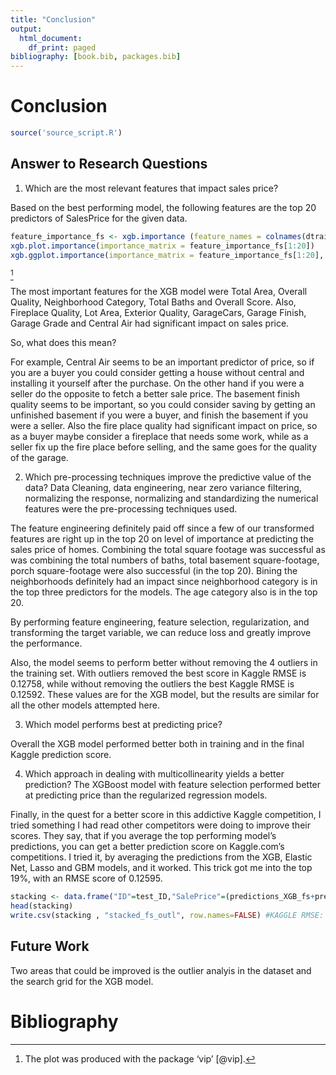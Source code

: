 ```yaml
---
title: "Conclusion"
output:
  html_document:
    df_print: paged
bibliography: [book.bib, packages.bib]
---
```


# Conclusion

```r

source('source_script.R') 

```

## Answer to Research Questions

1. Which are the most relevant features that impact sales price?

Based on the best performing model, the following features are the top 20 predictors of SalesPrice for the given data. 

```r

feature_importance_fs <- xgb.importance (feature_names = colnames(dtrain_fs),model = xgb_mod_fs)
xgb.plot.importance(importance_matrix = feature_importance_fs[1:20])
xgb.ggplot.importance(importance_matrix = feature_importance_fs[1:20], rel_to_first = TRUE)+ggtitle("XGB Top 20 Features")

```
^[The plot was produced with the package 'vip' [@vip].]

The most important features for the XGB model were Total Area, Overall Quality,  Neighborhood Category, Total Baths and Overall Score. Also, Fireplace Quality, Lot Area, Exterior Quality, GarageCars, Garage Finish, Garage Grade and Central Air had significant impact on sales price. 

So, what does this mean?

For example, Central Air seems to be an important predictor of price, so if you are a buyer you could consider getting a house without central and installing it yourself after the purchase. On the other hand if you were a seller do the opposite to fetch a better sale price. The basement finish quality seems to be important, so you could consider saving by getting an unfinished basement if you were a buyer, and finish the basement if you were a seller. Also the fire place quality had significant impact on price, so as a buyer maybe consider a fireplace that needs some work, while as a seller fix up the fire place before selling, and the same goes for the quality of the garage. 

2. Which pre-processing techniques improve the predictive value of the data?
Data Cleaning, data engineering, near zero variance filtering, normalizing the response, normalizing and standardizing the numerical features were the pre-processing techniques used. 

The feature engineering definitely paid off since a few of our transformed features are right up in the top 20 on level of importance at predicting the sales price of homes. Combining the total square footage was successful as was combining the total numbers of baths, total basement square-footage, porch square-footage were also successful (in the top 20).  Bining the neighborhoods definitely had an impact since neighborhood category is in the top three predictors for the models. The age category also is in the top 20. 

By performing feature engineering, feature selection, regularization, and transforming the target variable,  we can reduce loss and greatly improve the performance.

Also, the model seems to perform better without removing the 4 outliers in the training set. With outliers removed the best score in Kaggle RMSE is 0.12758, while without removing the outliers the best Kaggle RMSE is 0.12592. These values are for the XGB model, but the results are similar for all the other models attempted here. 

3. Which model performs best at predicting price?

Overall the XGB model performed better both in training and in the final Kaggle prediction score.

4. Which approach in dealing with multicollinearity yields a better prediction?
The XGBoost model with feature selection performed better at predicting price than the regularized regression models. 

Finally, in the quest for a better score in this addictive Kaggle competition, I tried something I had read other competitors were doing to improve their scores. They say, that if you average the top performing model's predictions, you can get a better prediction score on Kaggle.com's competitions. I tried it, by averaging the predictions from the XGB, Elastic Net, Lasso and GBM models, and it worked.  This trick got me into the top 19%, with an RMSE score of 0.12595. 

```r

stacking <- data.frame("ID"=test_ID,"SalePrice"=(predictions_XGB_fs+pred_net_test_final+pred_lasso_test_final)/3)
head(stacking)
write.csv(stacking , "stacked_fs_outl", row.names=FALSE) #KAGGLE RMSE: 0.12592

```

## Future Work

Two areas that could be improved is the outlier analyis in the dataset and the search grid for the XGB model. 

# Bibliography
